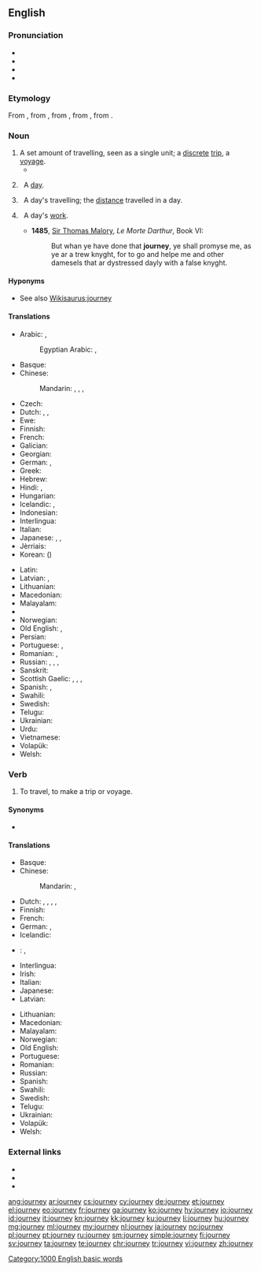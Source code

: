 ==English==
{{wikipedia}}

===Pronunciation===
* {{IPA|/ˈdʒɜː(ɹ)ni/}}
* {{audio|en-us-journey.ogg|Audio (US)}}
* {{audio|En-uk-a journey.ogg|Audio (UK)}}
* {{rhymes|ɜː(ɹ)ni}}

===Etymology===
From {{etyl|enm|en}} {{term|journee|lang=enm}}, from {{etyl|fro|en}} {{term|lang=fro|jornee}}, from {{etyl|ML.|en}} {{term|lang=la|diurnata||a day's work, a day's journey, a fixed day, a day}}, from {{etyl|la|en}} {{term|lang=la|diurnus||daily}}, from {{term/t|la|diēs||day}}.

===Noun===
{{en-noun}}

# A set amount of travelling, seen as a single unit; a [[discrete]] [[trip]], a [[voyage]].
#* {{quote-magazine|year=2012|month=March-April
|author=[[w:Terry Sejnowski|Terrence J. Sejnowski]]
|title=Well-connected Brains
|volume=100|issue=2|page=171
|magazine={{w|American Scientist}}
|url=http://www.americanscientist.org/bookshelf/pub/well-connected-brains
|passage=Creating a complete map of the human connectome would therefore be a monumental milestone but not the end of the '''journey''' to understanding how our brains work.}}
# {{context|obsolete|lang=en}} &nbsp; A [[day]].
# {{context|obsolete|lang=en}} &nbsp; A day's travelling; the [[distance]] travelled in a day.
# {{context|obsolete|lang=en}} &nbsp; A day's [[work]].
#* '''1485''', [[w:Thomas Malory|Sir Thomas Malory]], ''Le Morte Darthur'', Book VI:
#*: But whan ye have done that '''journey''', ye shall promyse me, as ye ar a trew knyght, for to go and helpe me and other damesels that ar dystressed dayly with a false knyght.

====Hyponyms====
* See also [[Wikisaurus:journey]]

====Translations====
{{trans-top|trip, a voyage}}
* Arabic: {{t|ar|رحلة|f|tr=ríḥla}}, {{t|ar|سفر|m|tr=sáfar|sc=Arab}}
*: Egyptian Arabic: {{t|arz|رحلة|f|tr=reḥla|sc=Arab}}, {{t|arz|سفرية|f|tr=safareya|sc=Arab}}
* Basque: {{t+|eu|bidaia}}
* Chinese:
*: Mandarin: {{t|cmn|旅游|tr=lǚyóu|sc=Hani}}, {{t+|cmn|旅行|tr=lǚxíng|sc=Hani}}, {{t+|cmn|旅途|tr=lǚtú|sc=Hani}}, {{t+|cmn|旅程|tr=lǚchéng|sc=Hani}}
* Czech: {{t+|cs|cesta|f}}
* Dutch: {{t+|nl|trip|f}}, {{t|nl|trektocht|f}}, {{t+|nl|reis|f}}
* Ewe: {{t|ee|azɔlizɔzɔ}}
* Finnish: {{t+|fi|matka}}
* French: {{t+|fr|voyage|m}}
* Galician: {{t|gl|viaxe|f}}
* Georgian: {{t|ka|მგზავრობა|tr=mgzavroba|sc=Geor}}
* German: {{t+|de|Reise|f}}, {{t+|de|Tour|f}}
* Greek: {{t+|el|ταξίδι|n|tr=taxidi}}
* Hebrew: {{t|he|מסע|m|tr=masa|sc=Hebr}}
* Hindi: {{t|hi|यात्रा|f|tr=yātrā|sc=Deva}}, {{t+|hi|सफ़र|m|tr=safar|sc=Deva}}
* Hungarian: {{t+|hu|utazás}}
* Icelandic: {{t+|is|leiðangur}}, {{t+|is|ferð}}
* Indonesian: {{t+|id|jalan|alt=perjalanan}}
* Interlingua: {{t|ia|viage}}
* Italian: {{t+|it|viaggio}}
* Japanese: {{t+|ja|旅行|tr=りょこう, ryokō}}, {{t+|ja|旅|tr=[[たび]], tabi}}, {{t|ja|ツアー|tr=tsuā}}
* Jèrriais: {{t|roa-jer|viage|m}}
* Korean: {{t+|ko|여행|tr=yeohaeng|sc=Kore}} ({{t+|ko|旅行|sc=Kore}})
{{trans-mid}}
* Latin: {{t+|la|iter}}
* Latvian: {{t|lv|brauciens|m}}, {{t|lv|ceļojums|m}}
* Lithuanian: {{t+|lt|kelionė|f}}
* Macedonian: {{t|mk|патување|n|tr=patúvanje|sc=Cyrl}}
* Malayalam: {{t+|ml|യാത്ര|tr=yaathra|sc=Mlym}}
* {{trreq|Mongolian}}
* Norwegian: {{t+|no|reise}}
* Old English: {{t|ang|sīþ|m}}, {{t|ang|faru|f}}
* Persian: {{t+|fa|سفر|tr=safar|sc=fa-Arab}}
* Portuguese: {{t+|pt|jornada|f}}, {{t+|pt|viagem|f}}
* Romanian: {{t+|ro|voiaj|n}}, {{t+|ro|călătorie|f}}
* Russian: {{t+|ru|путешествие|n|tr=putešéstvije}}, {{t+|ru|поездка|f|tr=pojézdka}}, {{qualifier|indeclinable}} {{t+|ru|турне|n|tr=turné}}, {{t+|ru|вояж|m|tr=vojáž}}
* Sanskrit: {{t|sa|यात्रा|tr=yātrā|sc=Deva}}
* Scottish Gaelic: {{t|gd|slighe|f}}, {{t|gd|cuairt|f}}, {{t|gd|turas|m}}, {{t|gd|taisteal|m}}
* Spanish: {{t+|es|viaje|m}}, {{t|es|jornada}}
* Swahili: {{t+|sw|safari}}
* Swedish: {{t+|sv|resa|c}}
* Telugu: {{t+|te|ప్రయాణము|tr=prayaaNamu|sc=Telu}}
* Ukrainian: {{t|uk|подорож|f|tr=podoróž|sc=Cyrl}}
* Urdu: {{t|ur|سفر|m|tr=safar|sc=ur-Arab}}
* Vietnamese: {{t+|vi|hành trình|alt=cuộc hành trình}}
* Volapük: {{t+|vo|täv}}
* Welsh: {{t+|cy|taith|f}}
{{trans-bottom}}

===Verb===
{{en-verb}}

# To travel, to make a trip or voyage.

====Synonyms====
* {{l|en|wayfare}}

====Translations====
{{trans-top|to travel, to make a trip or voyage}}
* Basque: {{t+|eu|bidaiatu}}
* Chinese:
*: Mandarin: {{t|cmn|旅游|tr=lǚyóu|sc=Hani}}, {{t+|cmn|旅行|tr=lǚxíng|sc=Hani}}
* Dutch: {{t+|nl|trekken}}, {{t|nl|op trektocht gaan}}, {{t+|nl|rondtrekken}}, {{t+|nl|reizen}}, {{t+|nl|rondreizen}}
* Finnish: {{t+|fi|matkustaa}}
* French: {{t+|fr|voyager}}
* German: {{t+|de|reisen}}, {{t+|de|verreisen}}
* Icelandic: {{t+|is|ferðast}}
* {{ttbc|id}}: {{t|id|[[laku|melakukan]] [[jalan|perjalanan]]}} <!-- was "[[laku|melakukan]] [[jalan|perjalanan]]" - assumed sum-of-parts; if an idiom, remove the wikilinks to the individual words -->, {{t+|id|pergi|alt=bepergian}} <!-- was "[[pergi|bepergian]]" - assumed inflected form or vocalised spelling; please verify if linking is acceptable. see [[User:Kephir/gadgets/xte#Translation_fixing]] -->
* Interlingua: {{t|ia|viagiar}}
* Irish: {{t|ga|eachtraigh}}
* Italian: {{t+|it|viaggiare}}
* Japanese: {{t+|ja|旅|tr=[[たび]]する, tabi-suru|alt=旅する|sc=Jpan}}
* Latvian: {{t|lv|ceļot}}
{{trans-mid}}
* Lithuanian: {{t|lt|keliauti}}
* Macedonian: {{t|mk|патува|tr=pátuva|sc=Cyrl}}
* Malayalam: {{t+|ml|സഞ്ചാരം|tr=sancharam|sc=Mlym}}
* Norwegian: {{t+|no|reise}}
* Old English: {{t|ang|sīþian}}
* Portuguese: {{t+|pt|viajar}}
* Romanian: {{t+|ro|călători}}
* Russian: {{t+|ru|путешествовать|sc=Cyrl}}
* Spanish: {{t+|es|viajar}}
* Swahili: {{t|sw|safiri}}
* Swedish: {{t+|sv|resa}}
* Telugu: {{t+|te|ప్రయాణించు|tr=prayaaNimchu|sc=Telu}}
* Ukrainian: {{t|uk|подорожувати|sc=Cyrl}}
* Volapük: {{t+|vo|tävön}}
* Welsh: {{t+|cy|teithio}}
{{trans-bottom}}

===External links===
* {{R:Webster 1913}}
* {{R:Century 1911}}
* {{R:OneLook}}

[[Category:1000 English basic words]]

[[ang:journey]]
[[ar:journey]]
[[cs:journey]]
[[cy:journey]]
[[de:journey]]
[[et:journey]]
[[el:journey]]
[[eo:journey]]
[[fr:journey]]
[[ga:journey]]
[[ko:journey]]
[[hy:journey]]
[[io:journey]]
[[id:journey]]
[[it:journey]]
[[kn:journey]]
[[kk:journey]]
[[ku:journey]]
[[li:journey]]
[[hu:journey]]
[[mg:journey]]
[[ml:journey]]
[[my:journey]]
[[nl:journey]]
[[ja:journey]]
[[no:journey]]
[[pl:journey]]
[[pt:journey]]
[[ru:journey]]
[[sm:journey]]
[[simple:journey]]
[[fi:journey]]
[[sv:journey]]
[[ta:journey]]
[[te:journey]]
[[chr:journey]]
[[tr:journey]]
[[vi:journey]]
[[zh:journey]]